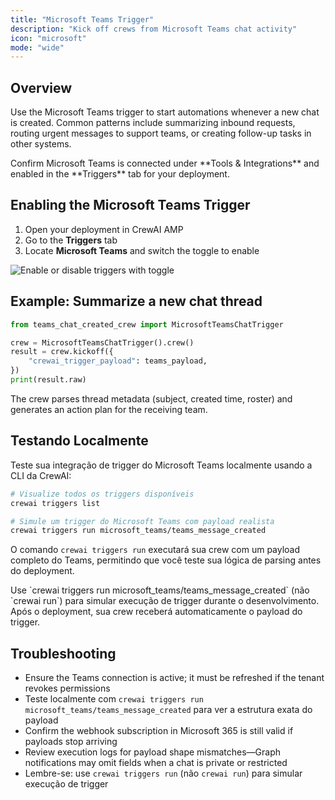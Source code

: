 ```yaml
---
title: "Microsoft Teams Trigger"
description: "Kick off crews from Microsoft Teams chat activity"
icon: "microsoft"
mode: "wide"
---
```


## Overview

Use the Microsoft Teams trigger to start automations whenever a new chat is created. Common patterns include summarizing inbound requests, routing urgent messages to support teams, or creating follow-up tasks in other systems.

<Tip>
  Confirm Microsoft Teams is connected under **Tools & Integrations** and enabled in the **Triggers** tab for your deployment.
</Tip>

## Enabling the Microsoft Teams Trigger

1. Open your deployment in CrewAI AMP
2. Go to the **Triggers** tab
3. Locate **Microsoft Teams** and switch the toggle to enable

<Frame caption="Microsoft Teams trigger connection">
  <img src="/images/enterprise/msteams-trigger.png" alt="Enable or disable triggers with toggle" />
</Frame>

## Example: Summarize a new chat thread

```python
from teams_chat_created_crew import MicrosoftTeamsChatTrigger

crew = MicrosoftTeamsChatTrigger().crew()
result = crew.kickoff({
    "crewai_trigger_payload": teams_payload,
})
print(result.raw)
```

The crew parses thread metadata (subject, created time, roster) and generates an action plan for the receiving team.

## Testando Localmente

Teste sua integração de trigger do Microsoft Teams localmente usando a CLI da CrewAI:

```bash
# Visualize todos os triggers disponíveis
crewai triggers list

# Simule um trigger do Microsoft Teams com payload realista
crewai triggers run microsoft_teams/teams_message_created
```

O comando `crewai triggers run` executará sua crew com um payload completo do Teams, permitindo que você teste sua lógica de parsing antes do deployment.

<Warning>
  Use `crewai triggers run microsoft_teams/teams_message_created` (não `crewai run`) para simular execução de trigger durante o desenvolvimento. Após o deployment, sua crew receberá automaticamente o payload do trigger.
</Warning>

## Troubleshooting

- Ensure the Teams connection is active; it must be refreshed if the tenant revokes permissions
- Teste localmente com `crewai triggers run microsoft_teams/teams_message_created` para ver a estrutura exata do payload
- Confirm the webhook subscription in Microsoft 365 is still valid if payloads stop arriving
- Review execution logs for payload shape mismatches—Graph notifications may omit fields when a chat is private or restricted
- Lembre-se: use `crewai triggers run` (não `crewai run`) para simular execução de trigger
